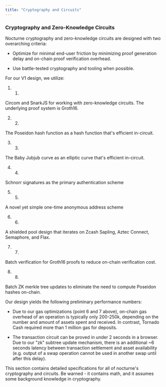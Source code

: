 ```yaml
---
title: "Cryptography and Circuits"
---
```


### Cryptography and Zero-Knowledge Circuits

Nocturne cryptography and zero-knowledge circuits are designed with two overarching criteria:

* Optimize for minimal end-user friction by minimizing proof generation delay and on-chain proof verification overhead.

* Use battle-tested cryptography and tooling when possible.

For our V1 design, we utilize:

1. 1.  
Circom and SnarkJS for working with zero-knowledge circuits. The underlying proof system is Groth16.

2. 2.  
The Poseidon hash function as a hash function that's efficient in-circuit.

3. 3.  
The Baby Jubjub curve as an elliptic curve that's efficient in-circuit.

4. 4.  
Schnorr signatures as the primary authentication scheme

5. 5.  
A novel yet simple one-time anonymous address scheme

6. 6.  
A shielded pool design that iterates on Zcash Sapling, Aztec Connect, Semaphore, and Flax.

7. 7.  
Batch verification for Groth16 proofs to reduce on-chain verification cost.

8. 8.  
Batch ZK merkle tree updates to eliminate the need to compute Poseidon hashes on-chain.

Our design yields the following preliminary performance numbers:

* Due to our gas optimizations (point 6 and 7 above), on-chain gas overhead of an operation is typically only 200-250k, depending on the number and amount of assets spent and received. In contrast, Tornado Cash required more than 1 million gas for deposits.

* The transaction circuit can be proved in under 2 seconds in a browser. Due to our "zk" subtree update mechanism, there is an additional \~6 seconds latency between transaction settlement and asset availability (e.g. output of a swap operation cannot be used in another swap until after this delay).

This section contains detailed specifications for all of nocturne's cryptography and circuits. Be warned - it contains math, and it assumes some background knowledge in cryptography.